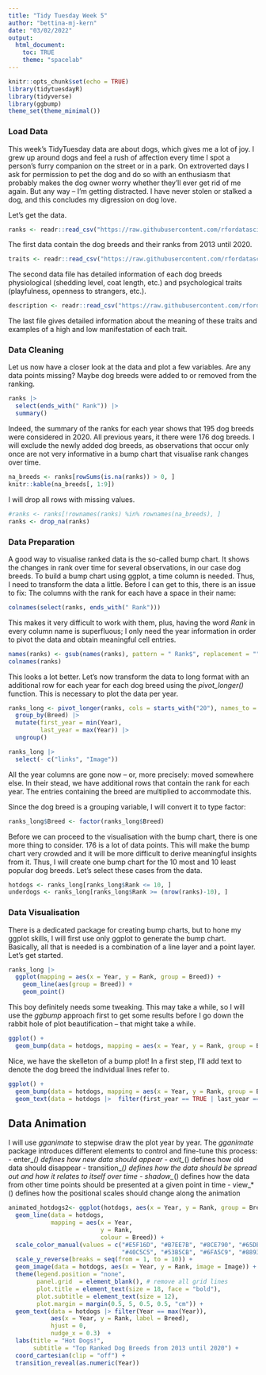 ```yaml
---
title: "Tidy Tuesday Week 5"
author: "bettina-mj-kern"
date: "03/02/2022"
output: 
  html_document:
    toc: TRUE
    theme: "spacelab"
---
```


```r
knitr::opts_chunk$set(echo = TRUE)
library(tidytuesdayR)
library(tidyverse)
library(ggbump)
theme_set(theme_minimal())
```

### Load Data

This week's TidyTuesday data are about dogs, which gives me a lot of joy. I grew up around dogs and feel a rush of affection every time I spot a person's furry companion on the street or in a park. On extroverted days I ask for permission to pet the dog and do so with an enthusiasm that probably makes the dog owner worry whether they'll ever get rid of me again. But any way -- I'm getting distracted. I have never stolen or stalked a dog, and this concludes my digression on dog love.

Let's get the data.

```r
ranks <- readr::read_csv("https://raw.githubusercontent.com/rfordatascience/tidytuesday/master/data/2022/2022-02-01/breed_rank.csv")
```

The first data contain the dog breeds and their ranks from 2013 until 2020. 
```r
traits <- readr::read_csv("https://raw.githubusercontent.com/rfordatascience/tidytuesday/master/data/2022/2022-02-01/breed_traits.csv")
```

The second data file has detailed information of each dog breeds physiological (shedding level, coat length, etc.) and psychological traits (playfulness, openness to strangers, etc.). 
```r
description <- readr::read_csv("https://raw.githubusercontent.com/rfordatascience/tidytuesday/master/data/2022/2022-02-01/trait_description.csv")
```

The last file gives detailed information about the meaning of these traits and examples of a high and low manifestation of each trait.

### Data Cleaning

Let us now have a closer look at the data and plot a few variables. Are any data points missing? Maybe dog breeds were added to or removed from the ranking.

```r
ranks |> 
  select(ends_with(" Rank")) |> 
  summary() 

```

Indeed, the summary of the ranks for each year shows that 195 dog breeds were considered in 2020. All previous years, it there were 176 dog breeds. I will  exclude the newly added dog breeds, as observations that occur only once are not very informative in a bump chart that visualise rank changes over time.

```r
na_breeds <- ranks[rowSums(is.na(ranks)) > 0, ]
knitr::kable(na_breeds[, 1:9])
```

I will drop all rows with missing values.
```r
#ranks <- ranks[!rownames(ranks) %in% rownames(na_breeds), ]
ranks <- drop_na(ranks)
```


### Data Preparation

A good way to visualise ranked data is the so-called bump chart. It shows the changes in rank over time for several observations, in our case dog breeds. To build a bump chart using ggplot, a time column is needed. Thus, I need to transform the data a little. Before I can get to this, there is an issue to fix: The columns with the rank for each have a space in their name:
```r
colnames(select(ranks, ends_with(" Rank")))
```


This makes it very difficult to work with them, plus, having the word _Rank_ in every column name is superfluous; I only need the year information in order to pivot the data and obtain meaningful cell entries.
```r
names(ranks) <- gsub(names(ranks), pattern = " Rank$", replacement = "")
colnames(ranks)
```

This looks a lot better. Let's now transform the data to long format with an additional row for each year for each dog breed using the _pivot_longer()_ function. This is necessary to plot the data per year.

```r
ranks_long <- pivot_longer(ranks, cols = starts_with("20"), names_to = "Year", values_to = "Rank") |> 
  group_by(Breed) |> 
  mutate(first_year = min(Year),
         last_year = max(Year)) |> 
  ungroup()

ranks_long |> 
  select(- c("links", "Image"))
```

All the year columns are gone now -- or, more precisely: moved somewhere else. In their stead, we have additional rows that contain the rank for each year. The entries containing the breed are multiplied to accommodate this.

Since the dog breed is a grouping variable, I will convert it to type factor:

```r
ranks_long$Breed <- factor(ranks_long$Breed)
```


Before we can proceed to the visualisation with the bump chart, there is one more thing to consider. 176 is a lot of data points. This  will make the bump chart very crowded and it will be more difficult to derive meaningful insights from it. Thus, I will create one bump chart for the 10 most and 10 least popular dog breeds. Let's select these cases from the data.
```r
hotdogs <- ranks_long[ranks_long$Rank <= 10, ]
underdogs <- ranks_long[ranks_long$Rank >= (nrow(ranks)-10), ]
```


### Data Visualisation

There is a dedicated package for creating bump charts, but to hone my ggplot skills, I will first use only ggplot to generate the bump chart. Basically, all that is needed is a combination of a line layer and a point layer. 
Let's get started.
```r
ranks_long |> 
  ggplot(mapping = aes(x = Year, y = Rank, group = Breed)) +
    geom_line(aes(group = Breed)) +
    geom_point()
```



This boy definitely needs some tweaking. This may take a while, so I will use the _ggbump_ approach first to get some results before I  go down the rabbit hole of plot beautification -- that might take a while.

```r
ggplot() +
  geom_bump(data = hotdogs, mapping = aes(x = Year, y = Rank, group = Breed))
```

Nice, we have the skelleton of a bump plot! In a first step, I'll add text to denote the dog breed the individual lines refer to.

```r
ggplot() +
  geom_bump(data = hotdogs, mapping = aes(x = Year, y = Rank, group = Breed)) +
  geom_text(data = hotdogs |>  filter(first_year == TRUE | last_year == TRUE), mapping = aes(x = Year, y = Rank, label = Breed))
```

## Data Animation
I will use _gganimate_ to stepwise draw the plot year by year. The _gganimate_ package introduces different elements to control and fine-tune this process:
  - enter_*() defines how new data should appear
  - exit_*() defines how old data should disappear
  - transition_*() defines how the data should be spread out and how it relates to itself over time
  - shadow_*() defines how the data from other time points should be presented at a given point in time
  - view_*() defines how the positional scales should change along the animation
  
```r
animated_hotdogs2<- ggplot(hotdogs, aes(x = Year, y = Rank, group = Breed)) +
  geom_line(data = hotdogs, 
            mapping = aes(x = Year, 
                          y = Rank, 
                          colour = Breed)) +
  scale_color_manual(values = c("#E5F16D", "#B7EE7B", "#8CE790", "#65DEA5", "#47D2B8", 
                                "#40C5C5", "#53B5CB", "#6FA5C9", "#8893BE", "#9B81AC", "#A67095", "#A9617B", "#47D2B8")) +
  scale_y_reverse(breaks = seq(from = 1, to = 10)) +
  geom_image(data = hotdogs, aes(x = Year, y = Rank, image = Image)) +
  theme(legend.position = "none",
        panel.grid  = element_blank(), # remove all grid lines
        plot.title = element_text(size = 18, face = "bold"),
        plot.subtitle = element_text(size = 12),
        plot.margin = margin(0.5, 5, 0.5, 0.5, "cm")) +
  geom_text(data = hotdogs |> filter(Year == max(Year)), 
            aes(x = Year, y = Rank, label = Breed), 
            hjust = 0, 
            nudge_x = 0.3)  +
  labs(title = "Hot Dogs!",
       subtitle = "Top Ranked Dog Breeds from 2013 until 2020") +
  coord_cartesian(clip = "off") +
  transition_reveal(as.numeric(Year))
```



